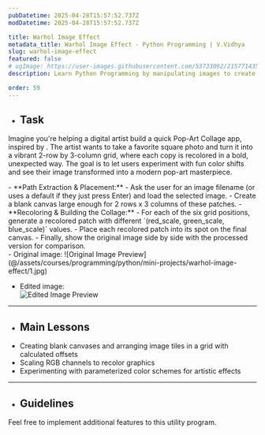 ```yaml
---
pubDatetime: 2025-04-28T15:57:52.737Z
modDatetime: 2025-04-28T15:57:52.737Z

title: Warhol Image Effect
metadata_title: Warhol Image Effect - Python Programming | V.Vidhya
slug: warhol-image-effect
featured: false
# ogImage: https://user-images.githubusercontent.com/53733092/215771435-25408246-2309-4f8b-a781-1f3d93bdf0ec.png
description: Learn Python Programming by manipulating images to create an Andy Warhol style effects.

order: 59
---
```



- ## Task

Imagine you're helping a digital artist build a quick Pop-Art Collage app, inspired by <LinkMd href="https://www.theartist.me/art-inspiration/famous-andy-warhol-paintings/" title="Andy Warhol's famous style" />. 
The artist wants to take a favorite square photo and turn it into a vibrant 2-row by 3-column grid, where each copy is recolored in a bold, unexpected way. 
The goal is to let users experiment with fun color shifts and see their image transformed into a modern pop-art masterpiece.

<CollapsibleSection title="Instructions">
- **Path Extraction & Placement:**
    - Ask the user for an image filename (or uses a default if they just press Enter) and load the selected image.
    - Create a blank canvas large enough for 2 rows x 3 columns of these patches.
- **Recoloring & Building the Collage:**
    - For each of the six grid positions, generate a recolored patch with different `(red_scale, green_scale, blue_scale)` values.
    - Place each recolored patch into its spot on the final canvas.
- Finally, show the original image side by side with the processed version for comparison.
</CollapsibleSection>

<div class="w-full my-2"></div>

<CollapsibleSection title="Expected Output">
- Original image:
    ![Original Image Preview](@/assets/courses/programming/python/mini-projects/warhol-image-effect/1.jpg)

- Edited image:  
    ![Edited Image Preview](@/assets/courses/programming/python/mini-projects/warhol-image-effect/2.jpg)
</CollapsibleSection>

---

- ## Main Lessons

<ul class="list-[circle]">
    <li>Creating blank canvases and arranging image tiles in a grid with calculated offsets</li>
    <li>Scaling RGB channels to recolor graphics</li>
    <li>Experimenting with parameterized color schemes for artistic effects</li>
</ul>

---

- ## Guidelines

Feel free to implement additional features to this utility program.
